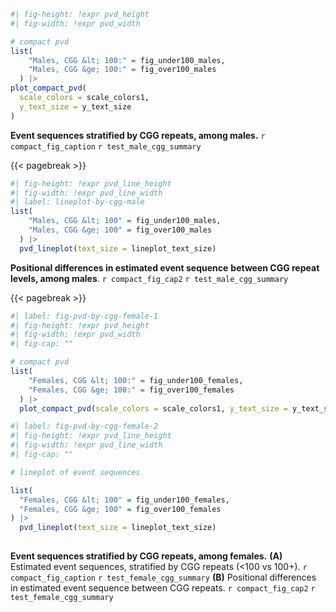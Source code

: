 
::: {#suppfig-pvd-by-cgg-male-1}

```r
#| fig-height: !expr pvd_height
#| fig-width: !expr pvd_width

# compact pvd
list(
    "Males, CGG &lt; 100:" = fig_under100_males,
    "Males, CGG &ge; 100:" = fig_over100_males
  ) |>
plot_compact_pvd(
  scale_colors = scale_colors1, 
  y_text_size = y_text_size
)

```

**Event sequences stratified by CGG repeats, among males.**
`r compact_fig_caption`
`r test_male_cgg_summary`
:::

{{< pagebreak >}}

:::{#suppfig-pvd-by-cgg-male-2}

```r
#| fig-height: !expr pvd_line_height
#| fig-width: !expr pvd_line_width
#| label: lineplot-by-cgg-male
list(
    "Males, CGG &lt; 100" = fig_under100_males,
    "Males, CGG &ge; 100" = fig_over100_males
  ) |>
  pvd_lineplot(text_size = lineplot_text_size)
```

**Positional differences in estimated event sequence**
**between CGG repeat levels, among males**.
`r compact_fig_cap2`
`r test_male_cgg_summary`
:::


{{< pagebreak >}}

::: {#suppfig-pvd-by-cgg-female}

```r
#| label: fig-pvd-by-cgg-female-1
#| fig-height: !expr pvd_height
#| fig-width: !expr pvd_width
#| fig-cap: ""

# compact pvd
list(
    "Females, CGG &lt; 100:" = fig_under100_females,
    "Females, CGG &ge; 100:" = fig_over100_females
  ) |> 
  plot_compact_pvd(scale_colors = scale_colors1, y_text_size = y_text_size)

```

```r
#| label: fig-pvd-by-cgg-female-2
#| fig-height: !expr pvd_line_height
#| fig-width: !expr pvd_line_width
#| fig-cap: ""

# lineplot of event sequences

list(
  "Females, CGG &lt; 100" = fig_under100_females,
  "Females, CGG &ge; 100" = fig_over100_females
) |> 
  pvd_lineplot(text_size = lineplot_text_size)
  
```

**Event sequences stratified by CGG repeats, among females.**
**(A)** Estimated event sequences, stratified by CGG repeats 
(<100 vs 100+). `r compact_fig_caption`
`r test_female_cgg_summary`
**(B)** Positional differences in estimated event sequence
between CGG repeats. `r compact_fig_cap2`
`r test_female_cgg_summary`
:::
